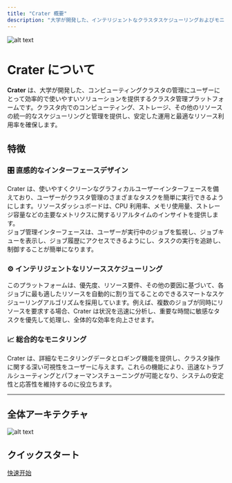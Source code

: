 ```yaml
---
title: "Crater 概要"
description: "大学が開発した、インテリジェントなクラスタスケジューリングおよびモニタリングを提供するクラスタ管理プラットフォーム。"
---
```

![alt text](./assets/icon.webp)

# Crater について

**Crater** は、大学が開発した、コンピューティングクラスタの管理にユーザーにとって効率的で使いやすいソリューションを提供するクラスタ管理プラットフォームです。クラスタ内でのコンピューティング、ストレージ、その他のリソースの統一的なスケジューリングと管理を提供し、安定した運用と最適なリソース利用率を確保します。

## 特徴

### 🎛️ 直感的なインターフェースデザイン
Crater は、使いやすくクリーンなグラフィカルユーザーインターフェースを備えており、ユーザーがクラスタ管理のさまざまなタスクを簡単に実行できるようにします。リソースダッシュボードは、CPU 利用率、メモリ使用量、ストレージ容量などの主要なメトリクスに関するリアルタイムのインサイトを提供します。  
ジョブ管理インターフェースは、ユーザーが実行中のジョブを監視し、ジョブキューを表示し、ジョブ履歴にアクセスできるようにし、タスクの実行を追跡し、制御することが簡単になります。

### ⚙️ インテリジェントなリソーススケジューリング
このプラットフォームは、優先度、リソース要件、その他の要因に基づいて、各ジョブに最も適したリソースを自動的に割り当てることのできるスマートなスケジューリングアルゴリズムを採用しています。例えば、複数のジョブが同時にリソースを要求する場合、Crater は状況を迅速に分析し、重要な時間に敏感なタスクを優先して処理し、全体的な効率を向上させます。

### 📈 総合的なモニタリング
Crater は、詳細なモニタリングデータとロギング機能を提供し、クラスタ操作に関する深い可視性をユーザーに与えます。これらの機能により、迅速なトラブルシューティングとパフォーマンスチューニングが可能となり、システムの安定性と応答性を維持するのに役立ちます。

---
## 全体アーキテクチャ
![alt text](./assets/architecture.webp)

## クイックスタート

[快速开始](./quick-start)